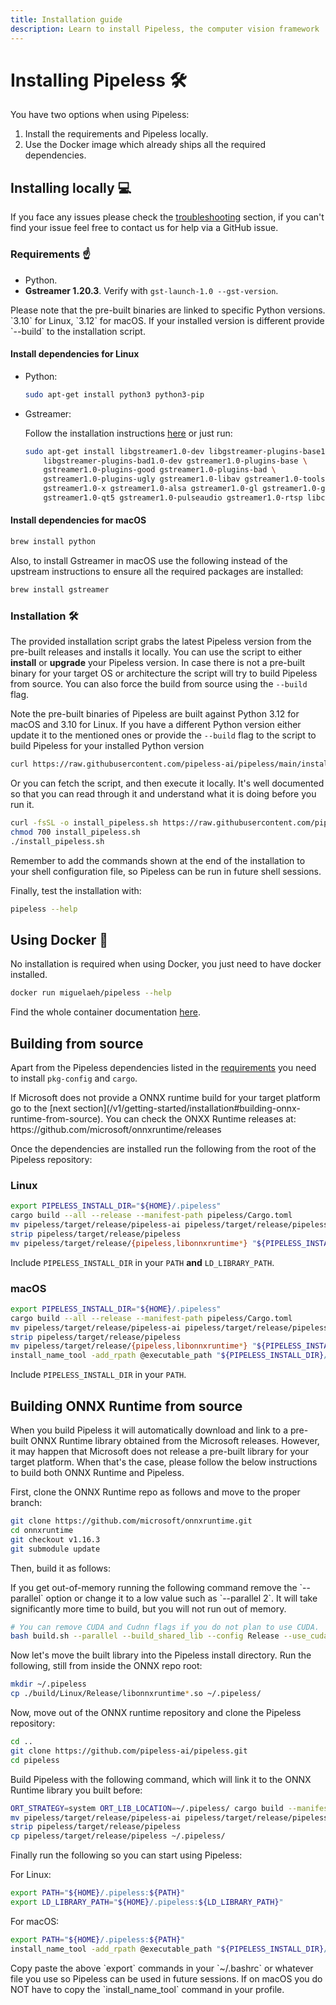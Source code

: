 ```yaml
---
title: Installation guide
description: Learn to install Pipeless, the computer vision framework
---
```


# Installing Pipeless 🛠️


You have two options when using Pipeless:

1. Install the requirements and Pipeless locally.
1. Use the Docker image which already ships all the required dependencies.

## Installing locally 💻

If you face any issues please check the [troubleshooting](https://www.pipeless.ai/docs/v1/troubleshooting) section, if you can't find your issue feel free to contact us for help via a GitHub issue.

### Requirements ☝️

* Python.
* **Gstreamer 1.20.3**. Verify with `gst-launch-1.0 --gst-version`.

<Callout>
Please note that the pre-built binaries are linked to specific Python versions. `3.10` for Linux, `3.12` for macOS.
If your installed version is different provide `--build` to the installation script.
</Callout>

#### Install dependencies for Linux

* Python:

    ```bash copy
    sudo apt-get install python3 python3-pip
    ```

* Gstreamer:

    Follow the installation instructions [here](https://gstreamer.freedesktop.org/documentation/installing/index.html?gi-language=python) or just run:

    ```bash copy
    sudo apt-get install libgstreamer1.0-dev libgstreamer-plugins-base1.0-dev \
        libgstreamer-plugins-bad1.0-dev gstreamer1.0-plugins-base \
        gstreamer1.0-plugins-good gstreamer1.0-plugins-bad \
        gstreamer1.0-plugins-ugly gstreamer1.0-libav gstreamer1.0-tools \
        gstreamer1.0-x gstreamer1.0-alsa gstreamer1.0-gl gstreamer1.0-gtk3 \
        gstreamer1.0-qt5 gstreamer1.0-pulseaudio gstreamer1.0-rtsp libcairo2-dev libgirepository1.0-dev
    ```

#### Install dependencies for macOS

```bash copy
brew install python
```

Also, to install Gstreamer in macOS use the following instead of the upstream instructions to ensure all the required packages are installed:

```bash copy
brew install gstreamer
```

### Installation 🛠️

The provided installation script grabs the latest Pipeless version from the pre-built releases and installs it locally. You can use the script to either **install** or **upgrade** your Pipeless version.
In case there is not a pre-built binary for your target OS or architecture the script will try to build Pipeless from source.
You can also force the build from source using the `--build` flag.

<Callout>Note the pre-built binaries of Pipeless are built against Python 3.12 for macOS and 3.10 for Linux. If you have a different Python version either update it to the mentioned ones or provide the `--build` flag to the script to build Pipeless for your installed Python version</Callout>

```bash copy
curl https://raw.githubusercontent.com/pipeless-ai/pipeless/main/install.sh | bash
```

Or you can fetch the script, and then execute it locally. It's well documented so that you can read through it and understand what it is doing before you run it.

```bash copy
curl -fsSL -o install_pipeless.sh https://raw.githubusercontent.com/pipeless-ai/pipeless/main/install.sh
chmod 700 install_pipeless.sh
./install_pipeless.sh
```

<Callout>
Remember to add the commands shown at the end of the installation to your shell configuration file, so Pipeless can be run in future shell sessions.
</Callout>

Finally, test the installation with:

```bash copy
pipeless --help
```

## Using Docker 🐋

No installation is required when using Docker, you just need to have docker installed.

```bash copy
docker run miguelaeh/pipeless --help
```

Find the whole container documentation [here](/v1/container).

## Building from source

Apart from the Pipeless dependencies listed in the [requirements](#requirements) you need to install `pkg-config` and `cargo`.

<Callout>
If Microsoft does not provide a ONNX runtime build for your target platform go to
the [next section](/v1/getting-started/installation#building-onnx-runtime-from-source). You can check the
ONXX Runtime releases at: https://github.com/microsoft/onnxruntime/releases
</Callout>

Once the dependencies are installed run the following from the root of the Pipeless repository:

### Linux

```bash copy
export PIPELESS_INSTALL_DIR="${HOME}/.pipeless"
cargo build --all --release --manifest-path pipeless/Cargo.toml
mv pipeless/target/release/pipeless-ai pipeless/target/release/pipeless
strip pipeless/target/release/pipeless
mv pipeless/target/release/{pipeless,libonnxruntime*} "${PIPELESS_INSTALL_DIR}/"
```

Include `PIPELESS_INSTALL_DIR` in your `PATH` **and** `LD_LIBRARY_PATH`.

### macOS

```bash copy
export PIPELESS_INSTALL_DIR="${HOME}/.pipeless"
cargo build --all --release --manifest-path pipeless/Cargo.toml
mv pipeless/target/release/pipeless-ai pipeless/target/release/pipeless
strip pipeless/target/release/pipeless
mv pipeless/target/release/{pipeless,libonnxruntime*} "${PIPELESS_INSTALL_DIR}/"
install_name_tool -add_rpath @executable_path "${PIPELESS_INSTALL_DIR}/pipeless"
```

Include `PIPELESS_INSTALL_DIR` in your `PATH`.

## Building ONNX Runtime from source

When you build Pipeless it will automatically download and link to a pre-built ONNX Runtime library obtained from the Microsoft releases.
However, it may happen that Microsoft does not release a pre-built library for your target platform. When that's the case, please follow the below instructions to build both ONNX Runtime and Pipeless.

First, clone the ONNX Runtime repo as follows and move to the proper branch:

```bash copy
git clone https://github.com/microsoft/onnxruntime.git
cd onnxruntime
git checkout v1.16.3
git submodule update
```

Then, build it as follows:

<Callout>
If you get out-of-memory running the following command remove the `--parallel` option or change it to a low value such as `--parallel 2`. It will take significantly more time to build, but you will not run out of memory.
</Callout>

```bash copy
# You can remove CUDA and Cudnn flags if you do not plan to use CUDA.
bash build.sh --parallel --build_shared_lib --config Release --use_cuda --cuda_home /usr/local/cuda/ --cudnn_home /usr/lib/aarch64-linux-gnu/
```

Now let's move the built library into the Pipeless install directory. Run the following, still from inside the ONNX repo root:

```bash copy
mkdir ~/.pipeless
cp ./build/Linux/Release/libonnxruntime*.so ~/.pipeless/
```

Now, move out of the ONNX runtime repository and clone the Pipeless repository:

```bash copy
cd ..
git clone https://github.com/pipeless-ai/pipeless.git
cd pipeless
```

Build Pipeless with the following command, which will link it to the ONNX Runtime library you built before:

```bash copy
ORT_STRATEGY=system ORT_LIB_LOCATION=~/.pipeless/ cargo build --manifest-path pipeless/Cargo.toml --release
mv pipeless/target/release/pipeless-ai pipeless/target/release/pipeless
strip pipeless/target/release/pipeless
cp pipeless/target/release/pipeless ~/.pipeless/
```

Finally run the following so you can start using Pipeless:

For Linux:

```bash copy
export PATH="${HOME}/.pipeless:${PATH}"
export LD_LIBRARY_PATH="${HOME}/.pipeless:${LD_LIBRARY_PATH}"
```

For macOS:

```bash copy
export PATH="${HOME}/.pipeless:${PATH}"
install_name_tool -add_rpath @executable_path "${PIPELESS_INSTALL_DIR}/pipeless
```

<Callout>
Copy paste the above `export` commands in your `~/.bashrc` or whatever file you use so Pipeless can be used in future sessions. If on macOS you do NOT have to copy the `install_name_tool` command in your profile.
</Callout>
